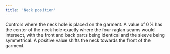 ```yaml
---
title: 'Neck position'
---
```


Controls where the neck hole is placed on the garment. A value of 0% has the
center of the neck hole exactly where the four raglan seams would intersect,
with the front and back parts being identical and the sleeve being symmetrical.
A positive value shifts the neck towards the front of the garment.
